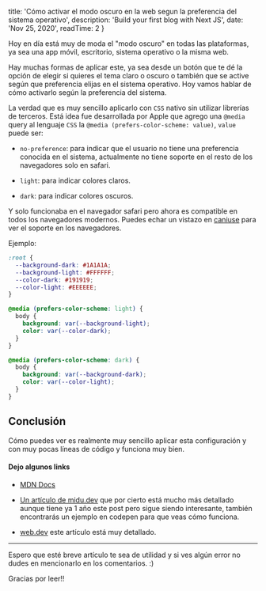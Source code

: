 
  title: 'Cómo activar el modo oscuro en la web segun la preferencia del sistema operativo',
  description: 'Build your first blog with Next JS',
  date: 'Nov 25, 2020',
  readTime: 2
}


Hoy en día está muy de moda el "modo oscuro" en todas las plataformas, ya sea una app móvil, escritorio, sistema operativo o la misma web.

Hay muchas formas de aplicar este, ya sea desde un botón que te dé la opción de elegir si quieres el tema claro o oscuro o también que se active según que preferencia elijas en el sistema operativo.
Hoy vamos hablar de cómo activarlo según la preferencia del sistema.

La verdad que es muy sencillo aplicarlo con `CSS` nativo sin utilizar librerías de terceros. Está idea fue desarrollada por Apple que agrego una `@media` query al lenguaje `CSS` la `@media (prefers-color-scheme: value)`,
`value` puede ser:

* `no-preference`: para indicar que el usuario no tiene una preferencia conocida en el sistema, actualmente no tiene soporte en el resto de los navegadores solo en safari.

* `light`: para indicar colores claros.

* `dark`: para indicar colores oscuros.

Y solo funcionaba en el navegador safari pero ahora es compatible en todos los navegadores modernos.
Puedes echar un vistazo en [caniuse](https://caniuse.com/?search=prefers-color-scheme) para ver el soporte en los navegadores.

Ejemplo:

```CSS
:root {
  --background-dark: #1A1A1A;
  --background-light: #FFFFFF;
  --color-dark: #191919;
  --color-light: #EEEEEE;
}

@media (prefers-color-scheme: light) {
  body {
    background: var(--background-light);
    color: var(--color-dark);
  }
}

@media (prefers-color-scheme: dark) {
  body {
    background: var(--background-dark);
    color: var(--color-light);
  }
}
```

## Conclusión

Cómo puedes ver es realmente muy sencillo aplicar esta configuración y con muy pocas líneas de código y funciona muy bien.

#### Dejo algunos links

* [MDN Docs](https://developer.mozilla.org/en-US/docs/Web/CSS/@media/prefers-color-scheme)

* [Un artículo de midu.dev](https://midu.dev/prefers-color-scheme-la-nueva-media-feature-de-css-para-detectar-el-aspecto-del-sistema-operativo-del-usuario/) que por cierto está mucho más detallado aunque tiene ya 1 año este post pero sigue siendo interesante, también encontrarás un ejemplo en codepen para que veas cómo funciona.

* [web.dev](https://web.dev/prefers-color-scheme/) este artículo está muy detallado.

---

Espero que esté breve artículo te sea de utilidad y si ves algún error no dudes en mencionarlo en los comentarios. :)

Gracias por leer!!